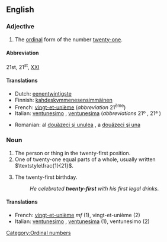 ==English==

===Adjective===
{{en-adj|pos=[[twenty]]-[[first]]|-}}

# The [[ordinal number|ordinal]] form of the number [[twenty-one]].

====Abbreviation====
21st, 21<sup>st</sup>, [[XXI]]

====Translations====
{{top}}
*Dutch: [[eenentwintigste]]
*Finnish: [[kahdeskymmenesensimmäinen]]
*French: [[vingt-et-unième]] (''abbreviation'' 21<sup>ème</sup>)
*Italian: [[ventunesimo]] {{m}}, [[ventunesima]] {{f}} (''abbreviations'' 21º {{m}}, 21ª {{f}})
{{mid}}
*Romanian: al [[douăzeci şi unulea]] {{m}}, a [[douăzeci şi una]] {{f}}
{{bottom}}

===Noun===
{{en-noun|sg=[[twenty]]-[[first]]}}

# The person or thing in the twenty-first position.
# One of twenty-one equal parts of a whole, usually written <math>\textstyle\frac{1}{21}</math>.
# {{informal|USA}} The twenty-first birthday.
#:''He celebrated '''twenty-first''' with his first legal drinks.''

====Translations====

*French: [[vingt-et-unième]] ''mf'' (1), vingt-et-unième {{m}} (2)
*Italian: [[ventunesimo]] {{m}}, [[ventunesima]] {{f}} (1), ventunesimo {{m}} (2)

[[Category:Ordinal numbers]]